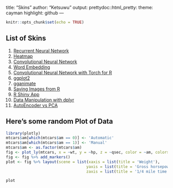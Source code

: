 title: "Skins"
author: "Ketsuwu"
output:
  prettydoc::html_pretty:
    theme: cayman
    highlight: github
---

```r
knitr::opts_chunk$set(echo = TRUE)
```

## List of Skins

1. [Recurrent Neural Network](https://brandonyph.github.io/Introduction-to-RNN-in-R/)
2. [Heatmap](https://github.com/brandonyph/Heatmap-Tutorial-in-R)
3. [Convolutional Neural Network](https://github.com/brandonyph/Introduction-to-CNN-in-R)
4. [Word Embedding](https://github.com/brandonyph/Introduction-to-Word-Embedding-in-R)
5. [Convolutional Neural Network with Torch for R](https://brandonyph.github.io/Torch-for-R-CNN-Example/)
6. [ggplot2](https://brandonyph.github.io/ggplot2-tutorial/)
7. [gganimate](https://brandonyph.github.io/gganimate-tutorial/)
8. [Saving Images from R](https://brandonyph.github.io/Saving-Plot-As-Image/)
9. [R Shiny App](https://github.com/brandonyph/R-Shinny-Tutorial)
10. [Data Manipulation with dplyr](https://brandonyph.github.io/Data-Manipulation-with-dplyr/)
11. [AutoEncoder vs PCA](https://github.com/brandonyph/AutoEncoder-vs-PCA-Dimensional-Reduction)

## Here's some random Plot of Data

```r
library(plotly)
mtcars$am[which(mtcars$am == 0)] <- 'Automatic'
mtcars$am[which(mtcars$am == 1)] <- 'Manual'
mtcars$am <- as.factor(mtcars$am)
fig <- plot_ly(mtcars, x = ~wt, y = ~hp, z = ~qsec, color = ~am, colors = c('#BF382A', '#0C4B8E'))
fig <- fig %>% add_markers()
plot <- fig %>% layout(scene = list(xaxis = list(title = 'Weight'),
                                   yaxis = list(title = 'Gross horsepower'),
                                   zaxis = list(title = '1/4 mile time')))
```
```r
plot
```
